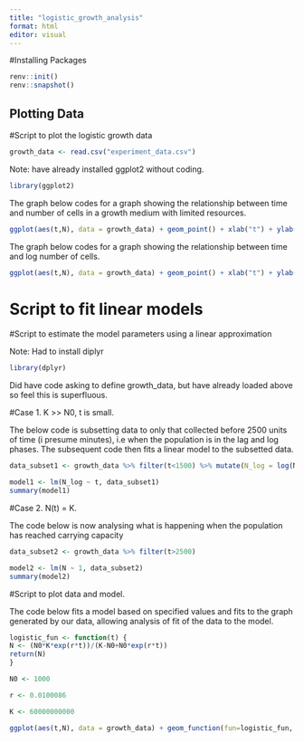 ```yaml
---
title: "logistic_growth_analysis"
format: html
editor: visual
---
```


#Installing Packages

```r
renv::init() 
renv::snapshot()
```

## Plotting Data

#Script to plot the logistic growth data

```r
growth_data <- read.csv("experiment_data.csv")
```

Note: have already installed ggplot2 without coding.

```r
library(ggplot2)
```

The graph below codes for a graph showing the relationship between time and number of cells in a growth medium with limited resources.

```r
ggplot(aes(t,N), data = growth_data) + geom_point() + xlab("t") + ylab("Number of cells") + theme_bw()
```

The graph below codes for a graph showing the relationship between time and log number of cells.

```r
ggplot(aes(t,N), data = growth_data) + geom_point() + xlab("t") + ylab("log cell number") + scale_y_continuous(trans='log10')
```

# Script to fit linear models

#Script to estimate the model parameters using a linear approximation

Note: Had to install diplyr

```r
library(dplyr)
```

Did have code asking to define growth_data, but have already loaded above so feel this is superfluous.

#Case 1. K \>\> N0, t is small.

The below code is subsetting data to only that collected before 2500 units of time (i presume minutes), i.e when the population is in the lag and log phases. The subsequent code then fits a linear model to the subsetted data.

```r
data_subset1 <- growth_data %>% filter(t<1500) %>% mutate(N_log = log(N))

model1 <- lm(N_log ~ t, data_subset1)
summary(model1)
```

#Case 2. N(t) = K.

The code below is now analysing what is happening when the population has reached carrying capacity

```r
data_subset2 <- growth_data %>% filter(t>2500)

model2 <- lm(N ~ 1, data_subset2)
summary(model2)
```

#Script to plot data and model.

The code below fits a model based on specified values and fits to the graph generated by our data, allowing analysis of fit of the data to the model.

```r
logistic_fun <- function(t) {
N <- (N0*K*exp(r*t))/(K-N0+N0*exp(r*t))
return(N)
}

N0 <- 1000

r <- 0.0100086

K <- 60000000000

ggplot(aes(t,N), data = growth_data) + geom_function(fun=logistic_fun, colour="red") + geom_point()+ scale_y_continuous(trans='log10')
```
